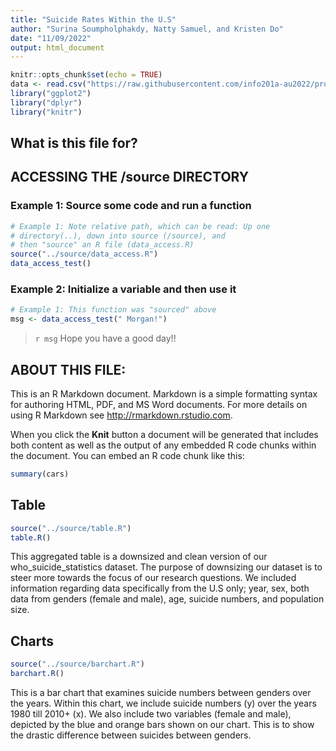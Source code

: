 ```yaml
---
title: "Suicide Rates Within the U.S"
author: "Surina Soumpholphakdy, Natty Samuel, and Kristen Do"
date: "11/09/2022"
output: html_document
---
```


```r
knitr::opts_chunk$set(echo = TRUE)
data <- read.csv("https://raw.githubusercontent.com/info201a-au2022/project_group_6_section_ab/main/data/who_suicide_statistics.csv")
library("ggplot2")
library("dplyr")
library("knitr")
```

## What is this file for?



## ACCESSING THE /source DIRECTORY
### Example 1: Source some code and run a function
```r
# Example 1: Note relative path, which can be read: Up one
# directory(..), down into source (/source), and 
# then "source" an R file (data_access.R)
source("../source/data_access.R")
data_access_test()
```

### Example 2: Initialize a variable and then use it
```r
# Example 1: This function was "sourced" above
msg <- data_access_test(" Morgan!")
```

> `r msg` Hope you have a good day!! 

## ABOUT THIS FILE: 

This is an R Markdown document. Markdown is a simple formatting syntax for authoring HTML, PDF, and MS Word documents. For more details on using R Markdown see <http://rmarkdown.rstudio.com>.

When you click the **Knit** button a document will be generated that includes both content as well as the output of any embedded R code chunks within the document. You can embed an R code chunk like this:

```r
summary(cars)
```

## Table 

```r
source("../source/table.R")
table.R()
```
This aggregated table is a downsized and clean version of our who_suicide_statistics dataset. The purpose of downsizing our dataset is to steer more towards the focus of our research questions. We included information regarding data specifically from the U.S only; year, sex, both data from genders (female and male), age, suicide numbers, and population size. 

## Charts

```r
source("../source/barchart.R")
barchart.R()
```
This is a bar chart that examines suicide numbers between genders over the years. Within this chart, we include suicide numbers (y) over the years 1980 till 2010+ (x). We also include two variables (female and male), depicted by the blue and orange bars shown on our chart. This is to show the drastic difference between suicides between genders. 


